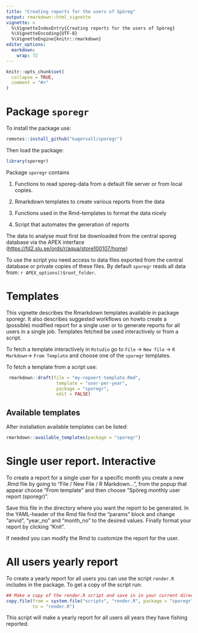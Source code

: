 ```yaml
---
title: "Creating reports for the users of Spöreg"
output: rmarkdown::html_vignette
vignette: >
  %\VignetteIndexEntry{Creating reports for the users of Spöreg}
  %\VignetteEncoding{UTF-8}
  %\VignetteEngine{knitr::rmarkdown}
editor_options: 
  markdown: 
    wrap: 72
---
```


```r
knitr::opts_chunk$set(
  collapse = TRUE,
  comment = "#>"
)
```

# Package `sporegr`

To install the package use:

```r
remotes::install_github("kagervall/sporegr")
```

Then load the package:

```r
library(sporegr)
```

Package `sporegr` contains


1.  Functions to read sporeg-data from a default file server or from
    local copies.

2.  Rmarkdown templates to create various reports from the data

3.  Functions used in the Rmd-templates to format the data nicely

4.  Script that automates the generation of reports

The data to analyse must first be downloaded from the central sporeg
database via the APEX interface
(<https://fd2.slu.se/ords/r/aqua/store100107/home>)

To use the script you need access to data files exported from the
central database or private copies of these files. By default
`sporegr` reads all data from: `r APEX_options()$root_folder`.



# Templates

This vignette describes the Rmarkdown templates available in package
sporegr. It also describes suggested workflows on howto create a
(possible) modified report for a single user or to generate reports for
all users in a single job. Templates fetched be used interactively or from
a script. 

To fetch a template interactively in `Rstudio` go to `File` -> `New file` ->
`R Markdown`-> `From Template` and choose one of the `sporegr` templates.

To fetch a template from a script use:
```r
 rmarkdown::draft(file = "my-repoert-template.Rmd",
                   template = "user-per-year",
                   package = "sporegr",
                   edit = FALSE)
```

## Available templates

After installation available templates can be listed:

```r
rmarkdown::available_templates(package = "sporegr")
```

# Single user report. Interactive

To create a report for a single user for a specific month you create a
new .Rmd file by going to "File / New File / R Markdown...", from the
popup that appear choose "From template" and then choose "Spöreg monthly
user report (sporegr)".

Save this file in the directory where you want the report to be
generated. In the YAML-header of the Rmd file find the "params" block
and change "anvid", "year_no" and "month_no" to the desired values.
Finally format your report by clicking "Knit".

If needed you can modify the Rmd to customize the report for the user.

# All users yearly report

To create a yearly report for all users you can use the script
`render.R` includes in the package. To get a copy of the script run:

```r
## Make a copy of the render.R script and save in in your current directory
copy.file(from = system.file("scripts", "render.R", package = "sporegr"),
          to = "render.R")
```

This script will make a yearly report for all users all years they have fishing reported.

